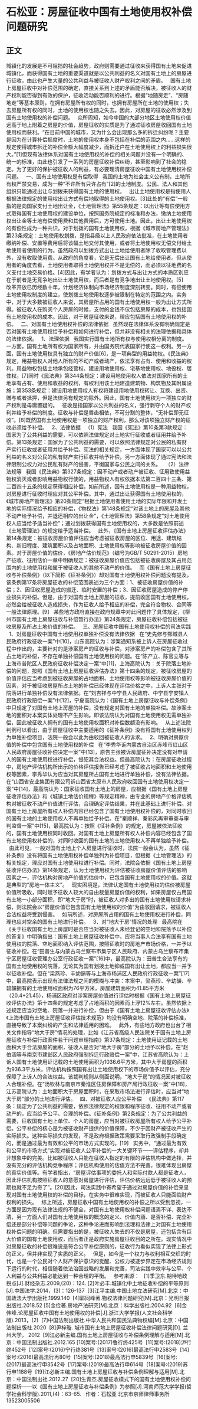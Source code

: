 # 石松亚：房屋征收中国有土地使用权补偿问题研究
## 正文
城镇化的发展是不可阻挡的社会趋势，政府则需要通过征收来获得国有土地来促进城镇化，而获得国有土地的重要渠道就是以公共利益的名义对国有土地上的房屋进行征收，由此也产生大量的公共利益与被征收人财产权利之间的矛盾。
 
国有土地上房屋征收中对补偿范围的确定，直接关系到上述的矛盾能否解决，被征收人的财产权利能否得到有效的保护，征收活动能否顺利的进行。根据“地随房走”、“房随地走”等基本原则，在拥有房屋所有权的同时，也拥有房屋所在土地的使用权；失去房屋所有权的同时，土地的使用权也随之失去。因此，对房屋的征收必然涉及到国有土地使用权的补偿问题。
 
众所周知，如今中国的大部分地区土地使用权价值远高于地上附着之房屋的价值，房屋征收的实质是为了通过征收房屋收回国有土地使用权而获利。“在目前中国的城市，又为什么会出现那么多的拆迁纠纷呢？主要是因为在计算补偿额度时，土地的使用权本身不包括在补偿的范围之内......这样的规定使得城市拆迁的补偿金额大幅度减少，而拆迁户在土地使用权上的利益损失很大。”[1]但现有法律体系对国有土地使用权的补偿的相关问题并没有一个明确的、统一的标准，由此也引发了一系列的房屋征收补偿纠纷，甚至影响到了社会的稳定。为了更好的保护被征收人的利益，有必要理清房屋征收中国有土地使用权补偿问题。
 
一、国有土地使用权是有偿取得
 
我国的土地为社会主义公有制，土地所有权严禁交易，成为一种“不许所有只许占有”[2]的土地制度。公民、法人和其他组织只能通过出让与划拨来获得国有土地的使用权。
 
出让土地使用权是指使用人根据法律规定的使用权出让方式有偿地取得的土地使用权。[3]此处的“有偿”一般指的是向国家支付土地出让金，《土地管理法》第55条规定：以出让等有偿使用方式取得国有土地使用权的建设单位，按照国务院规定的标准和办法，缴纳土地使用权出让金等土地有偿使用费和其他费用后，方可使用土地。因此，出让土地使用权的有偿性成为一种共识。对于划拨的国有土地使用权，根据《城市房地产管理法》第23条规定：土地使用权划拨，是指县级以上人民政府依法批准，在土地使用者缴纳补偿、安置等费用后将该幅土地交付其使用，或者将土地使用权无偿交付给土地使用者使用的行为。虽然政府以划拨方式出让土地给使用者除了收取管理费以外，没有收取使用费。从政府的角度看，它是无偿出让国有土地给使用者。但从使用者的角度去看，土地使用者取得土地使用权并不是无偿的，而必须以征地费的名义支付土地交易价格。[4]因此，有学者认为：划拨方式与出让方式的本质区别应在于前者是无竞争地出让土地使用权，而后者是有竞争地出让土地使用权。[5]
 
改革开放已历经数十年，计划经济体制向市场经济制度深刻转变。同时，有偿使用土地使用权制度的建立，使划拨土地使用权逐步被限制在特定的范围之内。实务中，对于大多数被征收人来说，其房屋所占用的国有土地使用权一般为出让方式所得。被征收人在购买个人房屋的时候，支付的金钱不仅包括房屋的成本，也包括国有土地使用权的成本。因此，对于房屋征收来说，理应包括国有土地使用权的补偿。
 
二、对国有土地使用权补偿的法律依据
 
虽然现在法律体系没有明确规定是否对国有土地使用权给予补偿和如何进行补偿，但并非没有相关的法理依据和具体的法律依据。
 
1、法理依据
 
我国实行国有土地所有权与使用权相分离的制度。一方面，国有土地所有权为国家所有，并由国务院代表国家行使这一权利。另一方面，国有土地使用权具有独立的财产价值[6]，是一项典型的用益物权。《民法典》规定，用益物权人对他人所有的不动产或者动产，依法享有占有、使用和收益的权利。用益物权包括土地承包经营权、建设用地使用权、宅基地使用权、地役权、居住权。[7]同时《民法典》第344条规定：建设用地使用权人依法对国家所有的土地享有占有、使用和收益的权利，有权利用该土地建造建筑物、构筑物及其附属设施；第353条规定：建设用地使用权人有权将建设用地使用权转让、互换、出资、赠与或者抵押，但是法律另有规定的除外。因此，国有土地使用权为一项独立的财产权利是毋庸置疑的。
 
征收是指国家以公共利益的名义，强行剥夺个人的财产权利并给予补偿的制度。征收与补偿是唇齿相依，不可分割的整体，“无补偿即无征收”。[8]既然国有土地使用权是一项独立的财产权利，那么对该项独立财产权的征收必须给予补偿。
 
2、法律依据
 
（1）宪法
 
我国《宪法》第10条第3款规定：国家为了公共利益的需要，可以依照法律规定对土地实行征收或者征用并给予补偿。第13条规定：国家为了公共利益的需要，可以依照法律规定对公民的私有财产实行征收或者征用并给予补偿。宪法的相关规定，一方面体现了国家可以以公共利益的名义对公民的私有财产实行征收并给予补偿，另一方面体现了通过宪法和法律限制公权力对公民私有财产的侵害，平衡国家与公民之间的关系。
 
（2）法律法规等
 
我国《民法典》第327条规定：因不动产或者动产被征收、征用致使用益物权消灭或者影响用益物权行使的，用益物权人有权依据本法第二百四十三条、第二百四十五条的规定获得相应补偿。如前所述，国有土地使用权是一种用益物权，对房屋进行征收时理应对其公平补偿。其中，通过出让获得国有土地使用权的，《城市房地产管理法》第20条规定“根据土地使用者使用土地的实际年限和开发土地的实际情况给予相应的补偿，《物权法》第148条规定“对该土地上的房屋及其他不动产给予补偿，并退还相应的出让金”，《土地管理法》第58条规定“对土地使用权人应当给予适当补偿”；通过划拨获得国有土地使用权的，大多数是依照前述《土地管理法》的规定给予适当补偿。
 
此外，《国有土地上房屋征收评估办法》第14条规定：被征收房屋价值评估应当考虑被征收房屋的区位、用途、建筑结构、新旧程度、建筑面积以及占地面积、土地使用权等影响被征收房屋价值的因素。对于房屋价值的估价，《房地产估价规范》（编号为GB/T 50291-2015）房地产征收、征用估价一章中明确规定：被征收房屋价值应包括被征收房屋及其占用范围内的土地使用权和属于被征收人的其他不动产的价值。
 
而《国有土地上房屋征收与补偿条例》（以下简称《征补条例》）却对国有土地使用权补偿问题没有提及，该条例第17条将房屋征收的补偿范围表述为三个方面：1、被征收房屋价值的补偿；2、因征收房屋造成的搬迁、临时安置的补偿；3、因征收房屋造成的停产停业损失的补偿。但是，由于对国有土地上房屋的征收，提前收回国有土地使用权，必然会给被征收人造成损失，作为征收人给予相应的补偿，完全符合物权、合同等一般法律原理。[9]
 
某些地方政府直接在政府规章中对此问题作了具体规定，《柳州市国有土地上房屋征收与补偿暂行办法》第24条规定，房屋征收补偿包括被征收房屋及所占土地价值的补偿。
 
三、房屋征收中国有土地使用权补偿的司法实践
 
1、对房屋征收中国有土地使用权单独补偿没有法律依据
 
在“史先修与鄄城县人民政府行政征收一案”中[10]，山东高院认为：涉案通知系被上诉人在房屋征收过程中作出的，主要针对的是涉案房产的征收与补偿，对涉案房产的补偿包含了其所占土地的补偿，不存在单独补偿国有土地使用权的问题。在“陈产立、陈官立等与上海市普陀区人民政府征收补偿决定一案“中[11]，上海高院认为：关于院落土地补偿的问题，按照《国有土地上房屋征收评估办法》第十四条的规定，被征收房屋的价值评估应当考虑到被征收房屋的占地面积、土地使用权等影响被征收房屋价值的因素，对于被征收房屋所占土地的补偿已经体现在评估价格之中，上诉人主张对于院落进行单独补偿没有法律依据。在”刘吉祥与中宁县人民政府、中宁县宁安镇人民政府行政赔偿一案”中[12]，宁夏高院认为：《国有土地上房屋征收与补偿条例》中只规定了对国有土地上房屋的补偿，没有规定对国有土地的单独补偿。故涉案土地的面积对本案实体处理不产生影响。即该法院认为对国有土地使用权无需单独补偿，因此被征收人拥有的国有土地使用权面积对补偿数额没有影响。
 
从上述法院判例可以看出，由于房屋征收中主要适用的《征补条例》没有将国有土地使用权列为单独补偿项目，法院一般会以此为由驳回被征收人的诉求。
 
2、明确对房屋价值的补偿中包含国有土地使用权的补偿
 
在“李秀华诉内蒙古自治区赤峰市红山区人民政府房屋征收补偿决定一案”中[13]，原告主张被诉房屋征补决定没有对申请人的国有土地使用权进行补偿，侵犯其合法权益。但最高院认为：在房屋征收过程中，房地产评估机构所出示的价格评估报告已经考虑了被征收占地面积和土地使用权等因素，李秀华认为应当对其房屋所占国有土地进行单独补偿，没有法律依据。在“山西省安业集团有限公司诉山西省太原市人民政府收回国有土地使用权决定一案”中[14]，最高院认为：国家征收国有土地上的房屋，应根据《国有土地上房屋征收评估办法》和《城镇土地估价规程》等规定精神，由专业的房地产价格评估机构对被征收不动产价值进行评估，合理确定评估结果，并在此基础上进行补偿。对国有土地上房屋所有权人补偿内容已经包含了国有土地使用权补偿的，对同时收回的国有土地的土地使用权人不再单独给予补偿。在“秦顺祥、秦彩风再审审查与审判监督一案”中[15]，最高院认为：按照《征补条例》的规定，房屋被依法征收的，国有土地使用权同时收回。对国有土地上房屋所有权人补偿内容已经包含了国有土地使用权补偿的，对同时收回的国有土地的土地使用权人不再单独给予补偿。
 
由此可见，一般对国有土地上个人房屋进行征收时，法院一般会认为，虽然《征补条例》没有将国有土地使用权补偿单独列为补偿项目，但根据《土地管理法》的相关规定，理应对国有土地使用权进行补偿。同时，法院会依据《国有土地上房屋征收评估办法》第14条规定，认为土地使用权为评估被征收房屋价值评估的影响因素之一，评估机构对房地产价值的估价中，已包含国有土地使用权的价值。这就是典型的“房地一体主义”。
 
现实困境是，法律认定国有土地使用权的估价被房屋价值所吸收，同时赋予征收人较大的自由裁量房屋价值的权利，如果房屋仅占用国有土地一小部分面积，即“地大于房”时，被征收人对多出的国有土地使用权请求补偿，则法院会以“房屋价值已包含国有土地使用权的价值”为由驳回请求，被征收人合法权益将受到侵害。
 
如前所述，对房屋所占用的国有土地使用权进行补偿，同理也应对空余的国有土地进行补偿。
 
3、对“地大于房”情况的处理
 
最高院在《关于征收国有土地上房屋时是否应当对被征收人未经登记的空地和院落予以补偿的答复》中明确指出：国有土地上房屋征收补偿中，应将当事人合法享有国有土地使用权的院落、空地面积纳入评估范围，按照征收时的房地产市场价格，一并予以征收补偿。在“田普生与内蒙古乌兰察布市集宁区人民政府、内蒙古乌兰察布市集宁区房屋征收管理办公室行政征收一案”[16]中，最高院认为：田普生合法享有的国有土地使用权的院落，无论其为国有划拨土地抑或国有出让土地，都应当一并予以征收补偿。但在“梁燕珍、辛幼韻等与上海市杨浦区人民政府行政征收一案”[17]中，最高院表示出现有法律法规之间的模糊与冲突：本案中，梁燕珍、辛幼韻、辛碧韻拥有的土地使用权面积为76平方米，房屋建筑面积为41.85平方米（20.4+21.45），杨浦区政府对涉案房屋价值进行评估时根据《国有土地上房屋征收评估办法》第十四条的规定考虑了占地面积的因素而上浮12%左右。虽然依据上述规定应当对空地、院落一并进行补偿，但由于《国有土地上房屋征收评估办法》《上海市国有土地上房屋征收评估技术规范》均没有明确空地、院落的补偿标准，直接导致了本案纠纷的产生和法律适用的困难。
 
此外，有些地方政府也出台了相关文件指导“地大于房”情况的处理，比如《江苏省高级人民法院关于国有土地上房屋征收与补偿行政案件若干问题审理指南》第37条规定：土地使用证记载的土地面积大于合法房屋的面积，征收人是否对“地大于房”部分的土地予以补偿。在“赵伯涵等与南京市建邺区人民政府强制拆迁行政赔偿一案”中，江苏省高院认为：上诉人国有土地使用证记载的土地使用面积为1036.6平方米，其中大于房屋的面积为936.3平方米，评估机构按照国有出让土地使用权下的市场价值予以评估，充分保障了上诉人的合法权益。该裁判规则从侧面说明，“地大于房”的情况因对被征收人合理补偿。在“汤钦林与南京市秦淮区住房保障和房产局行政征收一案”中[18]，江苏高院认为：土地面积大于房屋面积时，在采取市场法进行评估时，应当对“地大于房"部分的土地进行评估。
 
四、对被征收人应公平补偿
 
《民法典》第117条：规定为了公共利益的需要，依照法律规定的权限和程序征收、征用不动产或者动产的，应当给予公平、合理的补偿。《征补条例》第2条规定：为了公共利益的需要，征收国有土地上单位、个人的房屋，应当对被征收房屋所有权人给予公平补偿。公平补偿的核心是为被征收财产提供的价值保障，不少于因财产被征收产生的实际损失。这种实际损失的发现，不是政府根据政策需要采取行政强制手段确定的，而是通过最为有效和公平的市场方式实现的。[19]
 
实务中，“通过最为有效和公平的市场方式”实现对被征收人公平补偿的一大关键环节——评估程序，却并非想象中的完美。比如被征收人只能在征收人指定的有限的评估机构中做选择，并没有充分的评估机构竞争程序；评估机构使用的估值方法不完善，很难体现出房屋的真实价值等。有学者指出，“房屋评估事项的委托人和实际付款人都是征收人，因此评估机构按照征收人的意愿对房屋进行评估，评估价格远远低于被征收人的预期也就不足为奇了”。[20]因此，司法实践中寄希望于通过对房屋价值的补偿来呈现对国有土地使用权的补偿的目标，在实务中很难实现，而被征收人只能面临财产权利的损失。
 
综上所述，房屋征收中国有土地使用权的补偿之所以受到忽视，一方面是因为现有法律法规的不健全，对国有土地使用权补偿问题语焉不详、表达不清，另一方面人们对国有土地使用权的概念的定义、价值内涵、是否补偿、完全补偿还是部分补偿等问题的争论，这种争论进而影响到法理和法律上对国有土地使用权补偿问题的明确。但需要指出的是，被征收人失去的不仅是房屋，还包括含有巨大价值的国有土地使用权，而后者正是政府实施房屋征收目的之所在。现实情况中对房屋征收的补偿很难说是符合公平补偿原则的，征收行为看似实现了法律上形式的正义，但并非实现了实质的正义。
 
但是，如今是一个权力与权利相互交织的时代，也是一个公民对个人财产保护意识的觉醒、公权力被逐步界定在市场经济规则下运行的时代，相信随着依法治国战略的发展和完善，司法实践中效率与公平、个人利益与公共利益必能达到一种合理的平衡。
 
参考来源：
 
[1]季卫东.期待地政拐点[J].财经杂志.2009,(20)：124.
[2]叶必丰.城镇化中土地征收补偿的平等原则[J].中国法学.2014，(3)：126-137 
[3]江平主编.中国土地立法研究[M].北京：中国政法大学出版社.1999.140 
[4]郭同峰著.物权法律问题研究[M].北京：光明日报出版社.2018.52
[5]金俭著.房地产法研究[M].北京：科学出版社.2004.92​ 
[6]金伟峰.论房屋征收中国有土地使用权的补偿[J].浙江大学学报(人文社会科学版).2013，(2)​ 
[7]中国法制出版社.中华人民共和国民法典物权编[M].北京：中国法制出版社.2020 
[8]尹梓璇. 城市国有土地上房屋征收补偿法律问题研究[D]. 兰州大学， 2012 
[9]江必新主编.国有土地上房屋征收与补偿条例理解与适用[M].北京：中国法制出版社.2012.165
[10]案号:(2017)鲁行终425号 
[11]案号:(2018)沪行终452号 
[12]案号:(2016)宁行终381号 
[13]案号:(2016)最高法行申2583号 
[14]案号:(2016)最高法行再80号 
[15]案号:(2018)最高法行申5839号 
[16]案号:(2017)最高法行申3542号 
[17]案号:(2019)最高法行申614号 
[18]案号:(2019)苏行申1188号 
[19]江必新主编.国有土地上房屋征收与补偿条例理解与适用[M].北京：中国法制出社.2012.27 
[20]生青杰.房屋征收模式下的国有土地使用权补偿问题探析——以《国有土地上房屋征收与补偿条例》为参照[J].河南师范大学学报(哲学社会科学版).2011,(4)：63-65.
 
作者：石松亚 
北京市京师律师事务所 13523005506
 
